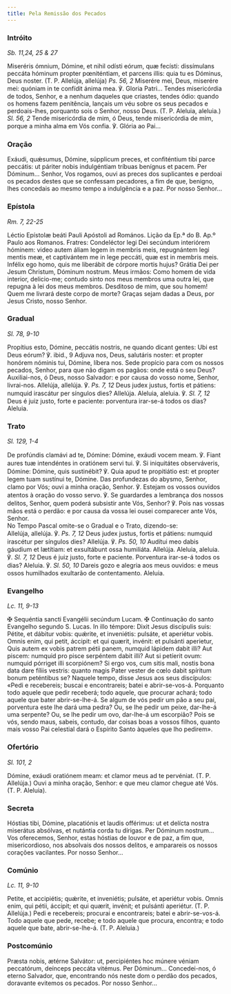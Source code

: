 ```yaml
---
title: Pela Remissão dos Pecados
---
```


### Intróito

<em>Sb. 11,24, 25 & 27</em>

<div class="side-by-side not-content">
  <span>
    Miseréris ómnium, Dómine, et nihil odísti eórum, quæ fecísti: dissímulans
    peccáta hóminum propter pœniténtiam, et parcens illis: quia tu es Dóminus,
    Deus noster. (T. P. Allelúja, allelúja) <em>Ps. 56, 2</em> Miserére mei,
    Deus, miserére mei: quóniam in te confídit ánima mea. ℣. Gloria Patri...
  </span>
  <span>
    Tendes misericórdia de todos, Senhor, e a nenhum daqueles que criastes,
    tendes ódio: quando os homens fazem penitência, lançais um véu sobre os seus
    pecados e perdoais-lhes, porquanto sois o Senhor, nosso Deus. (T. P.
    Aleluia, aleluia.) <em>Sl. 56, 2</em> Tende misericórdia de mim, ó Deus,
    tende misericórdia de mim, porque a minha alma em Vós confia. ℣. Glória ao
    Pai...
  </span>
</div>

### Oração

<div class="side-by-side not-content">
  <span>
    Exáudi, quǽsumus, Dómine, súpplicum preces, et confiténtium tibi parce
    peccátis: ut páriter nobis indulgéntiam tríbuas benígnus et pacem. Per
    Dóminum...
  </span>
  <span>
    Senhor, Vos rogamos, ouvi as preces dos suplicantes e perdoai os pecados
    destes que se confessam pecadores, a fim de que, benigno, lhes concedais ao
    mesmo tempo a indulgência e a paz. Por nosso Senhor...
  </span>
</div>

### Epístola

<em>Rm. 7, 22-25</em>

<div class="side-by-side not-content">
  <span>Léctio Epístolæ beáti Pauli Apóstoli ad Romános.</span>
  <span>Lição da Ep.ª do B. Ap.º Paulo aos Romanos.</span>
  <span>
    Fratres: Condeléctor legi Dei secúndum interiórem hóminem: video autem áliam
    legem in membris meis, repugnántem legi mentis meæ, et captivántem me in
    lege peccáti, quæ est in membris meis. Infélix ego homo, quis me liberábit
    de córpore mortis hujus? Grátia Dei per Jesum Christum, Dóminum nostrum.
  </span>
  <span>
    Meus irmãos: Como homem de vida interior, delicio-me; contudo sinto nos meus
    membros uma outra lei, que repugna à lei dos meus membros. Desditoso de mim,
    que sou homem! Quem me livrará deste corpo de morte? Graças sejam dadas a
    Deus, por Jesus Cristo, nosso Senhor.
  </span>
</div>

### Gradual

<em>Sl. 78, 9-10</em>

<div class="side-by-side not-content">
  <span>
    Propítius esto, Dómine, peccátis nostris, ne quando dicant gentes: Ubi est
    Deus eórum? ℣. ibid., 9 Adjuva nos, Deus, salutáris noster: et propter
    honórem nóminis tui, Dómine, líbera nos.
  </span>
  <span>
    Sede propício para com os nossos pecados, Senhor, para que não digam os
    pagãos: onde está o seu Deus? Auxiliai-nos, ó Deus, nosso Salvador: e por
    causa do vosso nome, Senhor, livrai-nos.
  </span>
  <span>
    Allelúja, allelúja. ℣. <em>Ps. 7, 12</em> Deus judex justus, fortis et
    pátiens: numquid irascátur per síngulos dies? Allelúja.
  </span>
  <span>
    Aleluia, aleluia. ℣. <em>Sl. 7, 12</em> Deus é juiz justo, forte e paciente:
    porventura irar-se-á todos os dias? Aleluia.
  </span>
</div>

### Trato

<em>Sl. 129, 1-4</em>

<div class="side-by-side not-content">
  <span>
    De profúndis clamávi ad te, Dómine: Dómine, exáudi vocem meam. ℣. Fiant
    aures tuæ intendéntes in oratiónem servi tui. ℣. Si iniquitátes
    observáveris, Dómine: Dómine, quis sustinébit? ℣. Quia apud te propitiátio
    est: et propter legem tuam sustínui te, Dómine.
  </span>
  <span>
    Das profundezas do abysmo, Senhor, clamo por Vós; ouvi a minha oração,
    Senhor. ℣. Estejam os vossos ouvidos atentos à oração do vosso servo. ℣. Se
    guardardes a lembrança dos nossos delitos, Senhor, quem poderá subsistir
    ante Vós, Senhor? ℣. Pois nas vossas mãos está o perdão: e por causa da
    vossa lei ousei comparecer ante Vós, Senhor.
  </span>
</div>

<aside>No Tempo Pascal omite-se o Gradual e o Trato, dizendo-se:</aside>

<div class="side-by-side not-content">
  <span>
    Allelúja, allelúja. ℣. <em>Ps. 7, 12</em> Deus judex justus, fortis et
    pátiens: numquid irascétur per síngulos dies? Allelúja. ℣.
    <em>Ps. 50, 10</em> Audítui meo dabis gáudium et lætítiam: et exsultábunt ossa
    humiliáta. Allelúja.
  </span>
  <span>
    Aleluia, aleluia. ℣. <em>Sl. 7, 12</em> Deus é juiz justo, forte e paciente.
    Porventura irar-se-á todos os dias? Aleluia. ℣. <em>Sl. 50, 10</em> Dareis
    gozo e alegria aos meus ouvidos: e meus ossos humilhados exultarão de
    contentamento. Aleluia.
  </span>
</div>

### Evangelho

<em>Lc. 11, 9-13</em>

<div class="side-by-side not-content">
  <span>
    <span class="cross text-red-500">✠</span> Sequéntia sancti Evangélii
    secúndum Lucam.
  </span>
  <span>
    <span class="cross text-red-500">✠</span> Continuação do santo Evangelho
    segundo S. Lucas.
  </span>
  <span>
    In illo témpore: Dixit Jesus discípulis suis: Pétite, et dábitur vobis:
    quǽrite, et inveniétis: pulsáte, et aperiétur vobis. Omnis enim, qui petit,
    áccipit: et qui quærit, invénit: et pulsánti aperietur, Quis autem ex vobis
    patrem pétii panem, numquid lápidem dabit illi? Aut piscem: numquid pro
    pisce serpéntem dabit illi? Aut si petíerit ovum: numquid pórriget illi
    scorpiónem? Si ergo vos, cum sitis mali, nostis bona data dare fíliis
    vestris: quanto magis Pater vester de cœlo dabit spíritum bonum peténtibus
    se?
  </span>
  <span>
    Naquele tempo, disse Jesus aos seus discípulos: «Pedi e recebereis; buscai e
    encontrareis; batei e abrir-se-vos-á. Porquanto todo aquele que pedir
    receberá; todo aquele, que procurar achará; todo aquele que bater
    abrir-se-lhe-á. Se algum de vós pedir um pão a seu pai, porventura este lhe
    dará uma pedra? Ou, se lhe pedir um peixe, dar-lhe-á uma serpente? Ou, se
    lhe pedir um ovo, dar-lhe-á um escorpião? Pois se vós, sendo maus, sabeis,
    contudo, dar coisas boas a vossos filhos, quanto mais vosso Pai celestial
    dará o Espírito Santo àqueles que lho pedirem».
  </span>
</div>

### Ofertório

<em>Sl. 101, 2</em>

<div class="side-by-side not-content">
  <span>
    Dómine, exáudi oratiónem meam: et clamor meus ad te pervéniat. (T. P.
    Allelúja.)
  </span>
  <span>
    Ouvi a minha oração, Senhor: e que meu clamor chegue até Vós. (T. P.
    Aleluia).
  </span>
</div>

### Secreta

<div class="side-by-side not-content">
  <span>
    Hóstias tibi, Dómine, placatiónis et laudis offérimus: ut et delícta nostra
    miserátus absólvas, et nutántia corda tu dírigas. Per Dóminum nostrum...
  </span>
  <span>
    Vos oferecemos, Senhor, estas hóstias de louvor e de paz, a fim que,
    misericordioso, nos absolvais dos nossos delitos, e amparareis os nossos
    corações vacilantes. Por nosso Senhor...
  </span>
</div>

### Comúnio

<em>Lc. 11, 9-10</em>

<div class="side-by-side not-content">
  <span>
    Petite, et accipiétis; quǽrite, et inveniétis; pulsáte, et aperiétur vobis.
    Omnis enim, qui pétii, áccipit; et qui quærit, invénit; et pulsánti
    aperiétur. (T. P. Allelúja.)
  </span>
  <span>
    Pedi e recebereis; procurai e encontrareis; batei e abrir-se-vos-á. Todo
    aquele que pede, recebe; e todo aquele que procura, encontra; e todo aquele
    que bate, abrir-se-lhe-á. (T. P. Aleluia.)
  </span>
</div>

### Postcomúnio

<div class="side-by-side not-content">
  <span>
    Præsta nobis, ætérne Salvátor: ut, percipiéntes hoc múnere véniam
    peccatórum, deínceps peccáta vitémus. Per Dóminum...
  </span>
  <span>
    Concedei-nos, ó eterno Salvador, que, encontrando nós neste dom o perdão dos
    pecados, doravante evitemos os pecados. Por nosso Senhor...
  </span>
</div>
